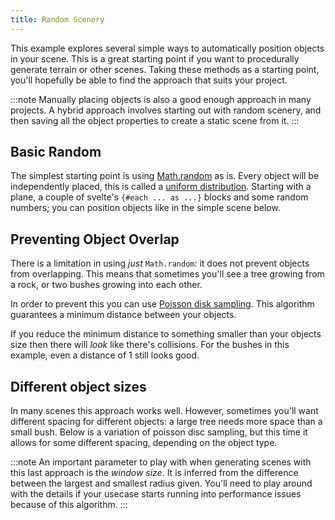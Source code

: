 ```yaml
---
title: Random Scenery
---
```



This example explores several simple ways to automatically position objects in your scene. This is a great starting point if you want to procedurally generate terrain or other scenes. Taking these methods as a starting point, you'll hopefully be able to find the approach that suits your project.

:::note
Manually placing objects is also a good enough approach in many projects. A hybrid approach
involves starting out with random scenery, and then saving all the object properties to create a
static scene from it.
:::

## Basic Random

The simplest starting point is using [Math.random](https://developer.mozilla.org/en-US/docs/Web/JavaScript/Reference/Global_Objects/Math/random) as is. Every object will be independently placed, this is called a [uniform distribution](https://en.wikipedia.org/wiki/Continuous_uniform_distribution).
Starting with a plane, a couple of svelte's `{#each ... as ...}` blocks and some random numbers; you can position objects like in the simple scene below.

<Example path="geometry/random-placement/basic-random" />

## Preventing Object Overlap

There is a limitation in using _just_ `Math.random`: it does not prevent objects from overlapping. This means that sometimes you'll see a tree growing from a rock, or two bushes growing into each other.

In order to prevent this you can use [Poisson disk sampling](https://medium.com/@hemalatha.psna/implementation-of-poisson-disc-sampling-in-javascript-17665e406ce1). This algorithm guarantees a minimum distance between your objects.

<Example path="geometry/random-placement/poisson-random" />

If you reduce the minimum distance to something smaller than your objects size then there will _look_ like there's collisions. For the bushes in this example, even a distance of 1 still looks good.

## Different object sizes

In many scenes this approach works well. However, sometimes you'll want different spacing for different objects: a large tree needs more space than a small bush. Below is a variation of poisson disc sampling, but this time it allows for some different spacing, depending on the object type.

<Example path="geometry/random-placement/variable-poisson-random" />

:::note
An important parameter to play with when generating scenes with this last approach is the _window
size_. It is inferred from the difference between the largest and smallest radius given. You'll
need to play around with the details if your usecase starts running into performance issues
because of this algorithm.
:::
